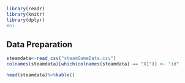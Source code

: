
```r
library(readr)
library(knitr)
library(dplyr)
#hi
```


## Data Preparation

```r
steamdata<-read_csv("steamGameData.csv")
colnames(steamdata)[which(colnames(steamdata) == "X1")] <- "id"

head(steamdata)%>%kable()
```

